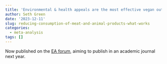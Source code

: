 ```yaml
---
title: 'Environmental & health appeals are the most effective vegan outreach strategies'
author: Seth Green
date: '2023-12-11'
slug: reducing-consumption-of-meat-and-animal-products-what-works
categories:
  - meta-analysis
tags: []
---
```


Now published on the [EA forum](https://forum.effectivealtruism.org/posts/k9qqGZtmWz3x4yaaA/reducing-consumption-of-meat-and-animal-products-what-works), aiming to publish in an academic journal next year.